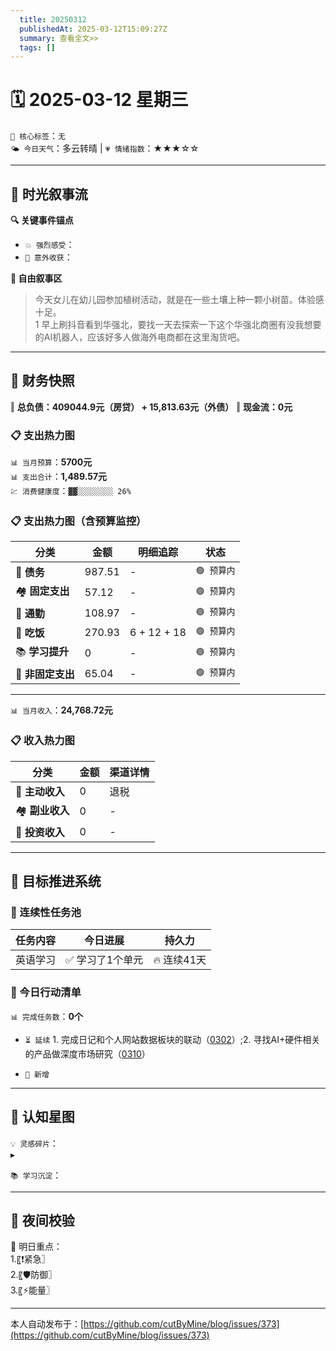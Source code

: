 ```yaml
---
  title: 20250312
  publishedAt: 2025-03-12T15:09:27Z
  summary: 查看全文>>
  tags: []
---
```


# 🗓️ 2025-03-12 星期三
`🔑 核心标签`：`无`  
`🌤️ 今日天气`：多云转晴 | `💗 情绪指数`：★★★☆☆  

---


## 🌊 **时光叙事流**
**🔍 关键事件锚点**  
- `💥 强烈感受`：   
- `🎉 意外收获`：   

**📖 自由叙事区**  
> 今天女儿在幼儿园参加植树活动，就是在一些土壤上种一颗小树苗。体验感十足。  
>1 早上刷抖音看到华强北，要找一天去探索一下这个华强北商圈有没我想要的AI机器人，应该好多人做海外电商都在这里淘货吧。

---

## 💸 **财务快照**
‖ **总负债：409044.9元（房贷） + 15,813.63元（外债）**
‖ **现金流：0元**

### 📋 支出热力图

`📊 当月预算`：**5700元**  
`📊 支出合计`：**1,489.57元**  
`💹 消费健康度`：`▓▓░░░░░░░░ 26%`  
### 📋 支出热力图（含预算监控）
| 分类         | 金额    | 明细追踪                  | 状态           |
|--------------|---------|---------------------------|----------------|
| 🏦 **债务**    | 987.51   | -  | `🟢 预算内`   |
| 🏘️ **固定支出** | 57.12     | -    | `🟢 预算内`     |
| 🚌 **通勤**     | 108.97      | -      | `🟢 预算内`     |
| 🍜 **吃饭**     |   270.93   | 6 + 12 + 18    | `🟢 预算内`   |
| 📚 **学习提升** | 0      | -       | `🟢 预算内`     |
| 🎲 **非固定支出** | 65.04     | -      | `🟢 预算内`  |
---

`📊 当月收入`：**24,768.72元**  

### 📋 收入热力图
| 分类         | 金额    | 渠道详情             |
|--------------|---------|-------------------------|
| 🏦 **主动收入**  | 0                | 退税  |
| 🏘️ **副业收入**  | 0                | -        |
| 🚌 **投资收入**  | 0                | -        |



---

## 🎯 **目标推进系统**

### 🔄 连续性任务池
| 任务内容                | 今日进展          | 持久力     |
|-------------------------|-------------------|------------|
| 英语学习         | ✅ 学习了1个单元 | 🔥 连续41天  |

### 📌 今日行动清单

`📊 完成任务数`：**0个**  
- `⏳ 延续` 1. 完成日记和个人网站数据板块的联动（[0302](note://WEB9685e40ae7a6464db1196641a1ffd0ee)）;2. 寻找AI+硬件相关的产品做深度市场研究（[0310](note://WEBfc89f9187c014fbe9fab88e2d09b4bde)）      

- `🚩 新增`   

---

## 🌌 **认知星图**
`💡 灵感碎片`：  
▸ 


`📚 学习沉淀`：  
> 

---

## 🌃 夜间校验

🚀 明日重点：  
1.〖❗紧急〗  
2.〖🛡️防御〗  
3.〖⚡能量〗

---
本人自动发布于：[https://github.com/cutByMine/blog/issues/373](https://github.com/cutByMine/blog/issues/373)
